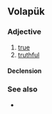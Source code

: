 {{also|verätik}}
==Volapük==

===Adjective===
{{head|vo|adjective}}

# [[true]]
# [[truthful]]

====Declension====
{{vo-decl-adj}}

===See also===
* {{l|vo|velatik}}